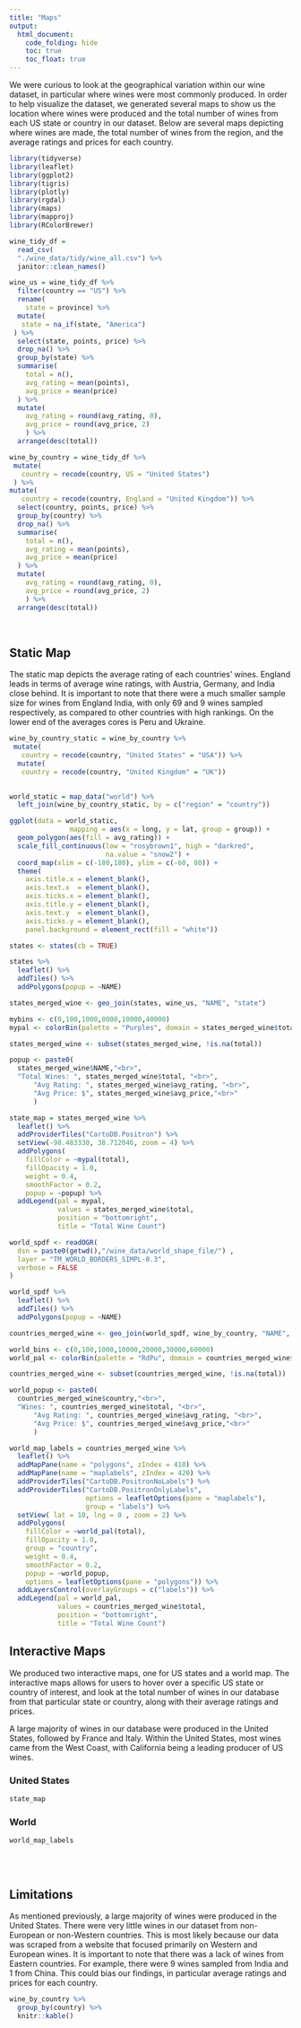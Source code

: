 ```yaml
---
title: "Maps"
output: 
  html_document:
    code_folding: hide 
    toc: true
    toc_float: true
---
```


We were curious to look at the geographical variation within our wine dataset, in particular where wines were most commonly produced. In order to help visualize the dataset, we generated several maps to show us the location where wines were produced and the total number of wines from each US state or country in our dataset. Below are several maps depicting where wines are made, the total number of wines from the region, and the average ratings and prices for each country.

```r
library(tidyverse)
library(leaflet)
library(ggplot2)
library(tigris)
library(plotly)
library(rgdal)
library(maps)
library(mapproj)
library(RColorBrewer)

wine_tidy_df = 
  read_csv(
  "./wine_data/tidy/wine_all.csv") %>% 
  janitor::clean_names()

wine_us = wine_tidy_df %>% 
  filter(country == "US") %>%
  rename(
    state = province) %>% 
  mutate(
   state = na_if(state, "America")
 ) %>%
  select(state, points, price) %>% 
  drop_na() %>% 
  group_by(state) %>%
  summarise(
    total = n(),
    avg_rating = mean(points),
    avg_price = mean(price)
  ) %>%
  mutate(
    avg_rating = round(avg_rating, 0), 
    avg_price = round(avg_price, 2)
    ) %>% 
  arrange(desc(total))

wine_by_country = wine_tidy_df %>% 
 mutate(
   country = recode(country, US = "United States")
 ) %>% 
mutate(
   country = recode(country, England = "United Kingdom")) %>% 
  select(country, points, price) %>% 
  group_by(country) %>%
  drop_na() %>% 
  summarise(
    total = n(),
    avg_rating = mean(points),
    avg_price = mean(price)
  ) %>%
  mutate(
    avg_rating = round(avg_rating, 0), 
    avg_price = round(avg_price, 2)
    ) %>% 
  arrange(desc(total))
```

<br>

## Static Map

The static map depicts the average rating of each countries' wines. England leads in terms of average wine ratings, with Austria, Germany, and India close behind. It is important to note that there were a much smaller sample size for wines from England India, with only 69 and 9 wines sampled respectively, as compared to other countries with high rankings. On the lower end of the averages cores is Peru and Ukraine.

```r
wine_by_country_static = wine_by_country %>% 
 mutate(
   country = recode(country, "United States" = "USA")) %>% 
  mutate(
   country = recode(country, "United Kingdom" = "UK"))
 

world_static = map_data("world") %>%
  left_join(wine_by_country_static, by = c("region" = "country"))

ggplot(data = world_static,
               mapping = aes(x = long, y = lat, group = group)) +
  geom_polygon(aes(fill = avg_rating)) +
  scale_fill_continuous(low = "rosybrown1", high = "darkred",
                        na.value = "snow2") +
  coord_map(xlim = c(-180,180), ylim = c(-60, 80)) +
  theme(
    axis.title.x = element_blank(),
    axis.text.x  = element_blank(),
    axis.ticks.x = element_blank(),
    axis.title.y = element_blank(),
    axis.text.y  = element_blank(),
    axis.ticks.y = element_blank(),
    panel.background = element_rect(fill = "white"))
```

```r
states <- states(cb = TRUE)

states %>% 
  leaflet() %>% 
  addTiles() %>% 
  addPolygons(popup = ~NAME)

states_merged_wine <- geo_join(states, wine_us, "NAME", "state")

mybins <- c(0,100,1000,8000,10000,40000)
mypal <- colorBin(palette = "Purples", domain = states_merged_wine$total, na.color = "transparent", bins = mybins)

states_merged_wine <- subset(states_merged_wine, !is.na(total))

popup <- paste0(
  states_merged_wine$NAME,"<br>", 
  "Total Wines: ", states_merged_wine$total, "<br>", 
      "Avg Rating: ", states_merged_wine$avg_rating, "<br>",
      "Avg Price: $", states_merged_wine$avg_price,"<br>"
      )

state_map = states_merged_wine %>% 
  leaflet() %>%
  addProviderTiles("CartoDB.Positron") %>%
  setView(-98.483330, 38.712046, zoom = 4) %>% 
  addPolygons(
    fillColor = ~mypal(total), 
    fillOpacity = 1.0, 
    weight = 0.4, 
    smoothFactor = 0.2, 
    popup = ~popup) %>% 
  addLegend(pal = mypal, 
            values = states_merged_wine$total, 
            position = "bottomright", 
            title = "Total Wine Count")
```

```r
world_spdf <- readOGR( 
  dsn = paste0(getwd(),"/wine_data/world_shape_file/") , 
  layer = "TM_WORLD_BORDERS_SIMPL-0.3",
  verbose = FALSE
)

world_spdf %>%
  leaflet() %>% 
  addTiles() %>% 
  addPolygons(popup = ~NAME)

countries_merged_wine <- geo_join(world_spdf, wine_by_country, "NAME", "country")

world_bins <- c(0,100,1000,10000,20000,30000,60000)
world_pal <- colorBin(palette = "RdPu", domain = countries_merged_wine$total, na.color = "transparent", bins = world_bins)

countries_merged_wine <- subset(countries_merged_wine, !is.na(total))

world_popup <- paste0(
  countries_merged_wine$country,"<br>", 
  "Wines: ", countries_merged_wine$total, "<br>", 
      "Avg Rating: ", countries_merged_wine$avg_rating, "<br>",
      "Avg Price: $", countries_merged_wine$avg_price,"<br>"
      )

world_map_labels = countries_merged_wine %>% 
  leaflet() %>%
  addMapPane(name = "polygons", zIndex = 410) %>% 
  addMapPane(name = "maplabels", zIndex = 420) %>% 
  addProviderTiles("CartoDB.PositronNoLabels") %>%
  addProviderTiles("CartoDB.PositronOnlyLabels", 
                   options = leafletOptions(pane = "maplabels"),
                   group = "labels") %>%
  setView( lat = 10, lng = 0 , zoom = 2) %>% 
  addPolygons(
    fillColor = ~world_pal(total), 
    fillOpacity = 1.0, 
    group = "country",
    weight = 0.4, 
    smoothFactor = 0.2, 
    popup = ~world_popup,
    options = leafletOptions(pane = "polygons")) %>% 
  addLayersControl(overlayGroups = c("labels")) %>% 
  addLegend(pal = world_pal, 
            values = countries_merged_wine$total, 
            position = "bottomright", 
            title = "Total Wine Count")
```

## Interactive Maps {.tabset}

We produced two interactive maps, one for US states and a world map. The interactive maps allows for users to hover over a specific US state or country of interest, and look at the total number of wines in our database from that particular state or country, along with their average ratings and prices. 

A large majority of wines in our database were produced in the United States, followed by France and Italy. Within the United States, most wines came from the West Coast, with California being a leading producer of US wines.

### United States
```r
state_map
```

### World
```r
world_map_labels
```

## {-}

<br>

## Limitations

As mentioned previously, a large majority of wines were produced in the United States. There were very little wines in our dataset from non-European or non-Western countries. This is most likely because our data was scraped from a website that focused primarily on Western and European wines. It is important to note that there was a lack of wines from Eastern countries. For example, there were 9 wines sampled from India and 1 from China. This could bias our findings, in particular average ratings and prices for each country.

```r
wine_by_country %>% 
  group_by(country) %>% 
  knitr::kable()
```

